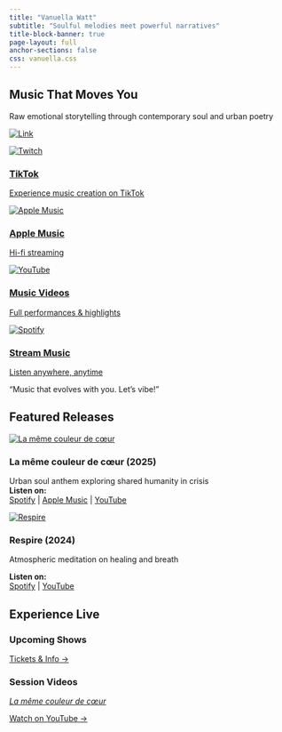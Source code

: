 ```yaml
---
title: "Vanuella Watt"
subtitle: "Soulful melodies meet powerful narratives"
title-block-banner: true
page-layout: full
anchor-sections: false
css: vanuella.css
---
```

 
::: {.hero}
::: {.hero-content}

# Music That Moves You {.hero-title}

::: {.hero-subtitle}
Raw emotional storytelling through contemporary soul and urban poetry
:::

[![Link](images/la-meme-couleur-de-coeur.jpg)](https://bfan.link/la-meme-couleur-de-coeur){.cta-button .primary}


:::
:::

::: {.social-section}
::: {.social-grid}
<a href="https://www.tiktok.com/@vanuellawatt" class="social-card" target="_blank">
<img src="images/tiktok-logo.png" alt="Twitch" class="social-icon">
<h3>TikTok</h3>
<p>Experience music creation on TikTok</p>
</a>

<a href="https://music.apple.com/us/artist/vanuella-watt/582711995" class="social-card" target="_blank">
<img src="images/Apple-Music-Logo.png" alt="Apple Music" class="social-icon">
<h3>Apple Music</h3>
<p>Hi-fi streaming</p>
</a>

<a href="https://youtube.com/@VanuellaSing" class="social-card" target="_blank">
<img src="images/youtube_social_icon_red.png" alt="YouTube" class="social-icon">
<h3>Music Videos</h3>
<p>Full performances & highlights</p>
</a>

<a href="https://open.spotify.com/artist/4GziIZh9D15WSH0dV0Zobs" class="social-card" target="_blank">
<img src="images/Spotify_Primary_Logo_RGB_Green.png" alt="Spotify" class="social-icon">
<h3>Stream Music</h3>
<p>Listen anywhere, anytime</p>
</a>
:::

<span class="vibe-quote">"Music that evolves with you. Let's vibe!"</span>
:::




::: {#tracks .tracks-section}
## Featured Releases {.section-title}
:::

::: {.tracks-grid}
::: {.track-card}

[![La même couleur de cœur](images/la-meme-couleur-de-coeur.jpg)](https://bfan.link/la-meme-couleur-de-coeur)

:::

::: {.track-info}

### La même couleur de cœur (2025)

Urban soul anthem exploring shared humanity in crisis  
**Listen on:**  
[Spotify](https://open.spotify.com/album/2HuUKmGfawk5T7xTcyVnlC?referral=labelaffiliate&utm_source=1101lBzPjo75&utm_medium=Indie_Believe&utm_campaign=labelaffiliate) | [Apple Music](https://music.apple.com/at/album/la-meme-couleur-de-coeur-single/1828044682) | [YouTube](https://www.youtube.com/embed/W-sjH2Cx8IM?si=p-9mKb-FG11gnM_O)
:::
:::

::: {.tracks-grid}
::: {.track-card}

[![Respire](images/respire.png)](https://bfan.link/respire)
:::

::: {.track-info}

### Respire (2024)

Atmospheric meditation on healing and breath  

**Listen on:**  
[Spotify](https://open.spotify.com/track/4gyRMpHgs0SISYIYh0RHrG?si=12c0001c01cf437e) | [YouTube](https://www.youtube.com/embed/ukm3n2Fpdck?si=GOeyyPpiijxBw6-T)

:::
:::


::: {.live-section}
## Experience Live {.section-title}
::: {.live-grid}
::: {.live-card}
### Upcoming Shows


[Tickets & Info →](http://vanuella.com)
:::

::: {.live-card}
### Session Videos
[_La même couleur de cœur_](https://youtube.com/shorts/AmKIDm_9zC4?si=mFYmJzNXFbzX0WLC)


[Watch on YouTube →](https://youtube.com/@VanuellaSing)
:::
:::
:::